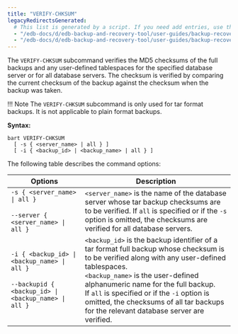 ```yaml
---
title: "VERIFY-CHKSUM"
legacyRedirectsGenerated:
  # This list is generated by a script. If you need add entries, use the `legacyRedirects` key.
  - "/edb-docs/d/edb-backup-and-recovery-tool/user-guides/backup-recovery-guide/2.6/verify_chksum.html"
  - "/edb-docs/d/edb-backup-and-recovery-tool/user-guides/backup-recovery-guide/2.6.1/verify_chksum.html"
---
```


<div id="verify_chksum" class="registered_link"></div>

The `VERIFY-CHKSUM` subcommand verifies the MD5 checksums of the full backups and any user-defined tablespaces for the specified database server or for all database servers. The checksum is verified by comparing the current checksum of the backup against the checksum when the backup was taken.

!!! Note
    The `VERIFY-CHKSUM` subcommand is only used for tar format backups. It is not applicable to plain format backups.

**Syntax:**

```text
bart VERIFY-CHKSUM
  [ -s { <server_name> | all } ]
  [ -i { <backup_id> | <backup_name> | all } ]
```

The following table describes the command options:

| Options                                                                                                      | Description                                                                                                                                                                                                                                                                                                                                                               |
| ------------------------------------------------------------------------------------------------------------ | ------------------------------------------------------------------------------------------------------------------------------------------------------------------------------------------------------------------------------------------------------------------------------------------------------------------------------------------------------------------------- |
| `-s { <server_name> \| all }`<br /><br />`--server { <server_name> \| all }`                                 | `<server_name>` is the name of the database server whose tar backup checksums are to be verified. If `all` is specified or if the `-s` option is omitted, the checksums are verified for all database servers.                                                                                                                                                            |
| `-i { <backup_id> \| <backup_name> \| all }`<br /><br />`--backupid { <backup_id> \| <backup_name> \| all }` | `<backup_id>` is the backup identifier of a tar format full backup whose checksum is to be verified along with any user-defined tablespaces.<br />`<backup_name>` is the user-defined alphanumeric name for the full backup.<br />If `all` is specified or if the `-i` option is omitted, the checksums of all tar backups for the relevant database server are verified. |

